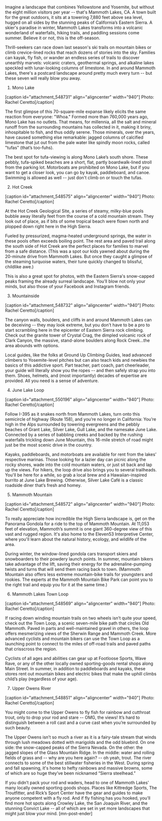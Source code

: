 Imagine a landscape that combines Yellowstone and Yosemite, but without the eight million visitors per year -- that's Mammoth Lakes, CA. A town built for the great outdoors, it sits at a towering 7,880 feet above sea level, hugged on all sides by the stunning peaks of California’s Eastern Sierra. A skier's paradise in winter, Mammoth Lakes transforms into a volcanic wonderland of waterfalls, hiking trails, and paddling sessions come summer. Believe it or not, this is the off-season.

Thrill-seekers can race down last season's ski trails on mountain bikes or climb crevice-lined rocks that reach dozens of stories into the sky. Families can kayak, fly fish, or wander an endless series of trails to discover unearthly marvels: volcanic craters, geothermal springs, and alkaline lakes speckled with lunar-looking columns of limestone. In and around Mammoth Lakes, there's a postcard landscape around pretty much every turn -- but these seven will really blow you away.

1. Mono Lake

[caption id="attachment_548731" align="aligncenter" width="940"] Photo: Rachel Ceretto[/caption]

The first glimpse of this 70-square-mile expanse likely elicits the same reaction from everyone: "Whoa." Formed more than 760,000 years ago, Mono Lake has no outlets. That means, for millennia, all the salt and mineral runoff from the surrounding mountains has collected in it, making it briny, inhospitable to fish, and thus oddly serene. Those minerals, over the years, have caused something else remarkable: jagged columns of calcified limestone that jut out from the pale water like spindly moon rocks, called "tufas" (that’s too-fuhs).

The best spot for tufa-viewing is along Mono Lake’s south shore. These pebbly, tufa-spiked beaches are a short, flat, partly boardwalk-lined stroll from the parking lot. Motorboats are prohibited on Mono Lake, but if you want to get a closer look, you can go by kayak, paddleboard, and canoe. Swimming is allowed as well -- just don't climb on or touch the tufas.

2. Hot Creek

[caption id="attachment_548575" align="aligncenter" width="940"] Photo: Rachel Ceretto[/caption]

At the Hot Creek Geological Site, a series of steamy, milky-blue pools bubble away literally feet from the course of a cold mountain stream. They look out of place, as if bits of some tropical beach were flown north and plopped down right here in the High Sierra.

Fueled by pressurized, magma-heated underground springs, the water in these pools often exceeds boiling point. The rest area and paved trail along the south side of Hot Creek are the perfect places for families to marvel from a safe distance. (This was a spot our kids yawned about during the 20-minute drive from Mammoth Lakes. But once they caught a glimpse of the steaming turquoise waters, their tune quickly changed to blissful, childlike awe.)

This is also a great spot for photos, with the Eastern Sierra's snow-capped peaks framing the already surreal landscape. You’ll blow not only your minds, but also those of your Facebook and Instagram friends.

3. Mountainside

[caption id="attachment_548732" align="aligncenter" width="940"] Photo: Rachel Ceretto[/caption]

The canyon walls, boulders, and cliffs in and around Mammoth Lakes can be deceiving -- they may look extreme, but you don't have to be a pro to start scrambling here in the epicenter of Eastern Sierra rock climbing. Check out the granite tower of Crystal Crag, the dimpled volcanic rock of Clark Canyon, the massive, stand-alone boulders along Rock Creek...the area abounds with options.

Local guides, like the folks at Ground Up Climbing Guides, lead advanced climbers to Yosemite-level pitches but can also teach kids and newbies the basics of this addictive sport. Part teacher, part coach, part cheerleader, your guide will literally show you the ropes -- and then safely strap you into them. Shoes, helmets, and (most importantly) decades of expertise are provided. All you need is a sense of adventure.

4. June Lake Loop

[caption id="attachment_550196" align="aligncenter" width="940"] Photo: Rachel Ceretto[/caption]

Follow I-395 as it snakes north from Mammoth Lakes, turn onto this semicircle of highway (Route 158), and you’re no longer in California: You’re high in the Alps surrounded by towering evergreens and the pebbly beaches of Grant Lake, Silver Lake, Gull Lake, and the namesake June Lake. Connected by a series of babbling creeks and backed by the rushing waterfalls trickling down June Mountain, this 16-mile stretch of road might just be the most scenic drive in the country.

Kayaks, paddleboards, and motorboats are available for rent from the lakes’ respective marinas. Those looking for a lazier day can picnic along the rocky shores, wade into the cold mountain waters, or just sit back and lap up the views. For hikers, the loop drive also brings you to several trailheads. You'll be here for a while, so grab a local brew and a Hawaiian-inspired burrito at June Lake Brewing. Otherwise, Silver Lake Café is a classic roadside diner that’s fresh and homey.

5. Mammoth Mountain

[caption id="attachment_548572" align="aligncenter" width="940"] Photo: Rachel Ceretto[/caption]

To really appreciate how incredible the High Sierra landscape is, get on the Panorama Gondola for a ride to the top of Mammoth Mountain. At 11,053 feet of elevation, Mammoth’s summit is one giant 360-degree view of this vast and rugged region. It's also home to the Eleven53 Interpretive Center, where you'll learn about the natural history, ecology, and wildlife of the area.

During winter, the window-lined gondola cars transport skiers and snowboarders to their powdery launch points. In summer, mountain bikers take advantage of the lift, saving their energy for the adrenaline-pumping twists and turns that will send them racing back to town. (Mammoth Mountain also offers less extreme mountain-bike trails for youngsters and rookies. The experts at the Mammoth Mountain Bike Park can point you to the right trail and equip you for it at the same time.)

6. Mammoth Lakes Town Loop

[caption id="attachment_548569" align="aligncenter" width="940"] Photo: Rachel Ceretto[/caption]

If racing down winding mountain trails on two wheels isn’t quite your speed, check out the Town Loop, a scenic seven-mile bike path that circles Old Mammoth. Paved in parts and well-maintained gravel in others, the loop offers mesmerizing views of the Sherwin Range and Mammoth Creek. More advanced cyclists and mountain bikers can use the Town Loop as a launching point to connect to the miles of off-road trails and paved paths that crisscross the region.

Cyclists of all ages and abilities can gear up at Footloose Sports, Wave Rave, or any of the other locally owned sporting-goods rental shops along Main Street. In summer, in addition to paddleboards and kayaks, these stores rent out mountain bikes and electric bikes that make the uphill climbs child’s play (regardless of your age).

7. Upper Owens River

[caption id="attachment_548851" align="aligncenter" width="940"] Photo: Rachel Ceretto[/caption]

You might come to the Upper Owens to fly fish for rainbow and cutthroat trout, only to drop your rod and stare -- OMG, the views! It’s hard to distinguish between a roll cast and a curve cast when you’re surrounded by such beauty.

The Upper Owens isn’t so much a river as it is a fairy-tale stream that winds through lush meadows dotted with marigolds and the odd bluebird. On one side: the snow-capped peaks of the Sierra Nevada. On the other: the jagged slopes of the Glass Mountain Ridge. In the middle: water and rolling fields of grass and -- why are you here again? -- oh yeah, trout. The river connects to some of the best stillwater fisheries in the West. During spring and fall spawning, it's home to hefty rainbows and massive browns, some of which are so huge they’ve been nicknamed “Sierra steelhead.”

If you didn’t pack your rod and waders, head to one of Mammoth Lakes' many locally owned sporting goods shops. Places like Kittredge Sports, The Troutfitter, and Rick’s Sport Center have the gear and guides to make anyone competent with a fly rod. And if fly fishing has you hooked, you’ll find more hot spots along Crowley Lake, the San Joaquin River, and the stunning Convict Lake -- all of which are set in yet more landscapes that might just blow your mind. [mn-post-ender]
